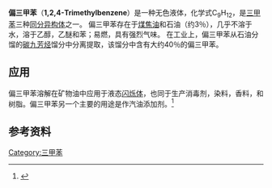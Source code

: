 {{NoteTA|G1=Chemistry}}
{{chembox
| verifiedrevid = 477184191
|   Reference=<ref>''[[Merck_Index|Merck Index]]'', 11th Edition, '''7929'''</ref>
|   Name = 偏三甲苯
|   ImageFileL1 = 1,2,4-Trimethylbenzene.svg
|   ImageSizeL1 = 105px
|   ImageNameL1 = 结构式
|   ImageFileR1 = 1,2,4-Trimethylbenzene-3D-balls.png
|   ImageSizeR1 = 115px
|   ImageNameR1 = 球棍模型
|   ImageName = 1,2,4-Trimethylbenzene
|   IUPACName = 1,2,4-Trimethylbenzene
|   OtherNames = Pseudocumene,<br />Asymmetrical trimethylbenzene,<br />psi-cumene
| Section1 = {{Chembox Identifiers
|   ChemSpiderID_Ref = {{chemspidercite|correct|chemspider}}
| ChEBI_Ref = {{ebicite|correct|EBI}}
| ChEBI = 34039
| ChemSpiderID = 6977
| KEGG_Ref = {{keggcite|correct|kegg}}
| KEGG = C14533
| InChI = 1/C9H12/c1-7-4-5-8(2)9(3)6-7/h4-6H,1-3H3
| InChIKey = GWHJZXXIDMPWGX-UHFFFAOYAF
| StdInChI_Ref = {{stdinchicite|correct|chemspider}}
| StdInChI = 1S/C9H12/c1-7-4-5-8(2)9(3)6-7/h4-6H,1-3H3
| StdInChIKey_Ref = {{stdinchicite|correct|chemspider}}
| StdInChIKey = GWHJZXXIDMPWGX-UHFFFAOYSA-N
| CASNo_Ref = {{cascite|correct|CAS}}
| CASNo = 95-63-6
|   SMILES = c1c(ccc(c1C)C)C
}}
| Section2 = {{Chembox Properties
|   Formula = C<sub>9</sub>H<sub>12</sub>
|   MolarMass = 120.19 g/mol
|   Density = 0.8761 g/cm³
|   MeltingPt = -43.78 °C
|   BoilingPt = 169-171 °C
  }}
| Section3 = {{Chembox Hazards
|   EUClass = 有害 (Xn); 对环境有危害 (N)
|   ExternalMSDS = [http://www.sigmaaldrich.com/catalog/product/aldrich/t73601?lang=en&region=US Sigma-Aldrich MSDS]}}
| Section4 = {{Chembox Related
|  Function = 
|  OtherAnions = 
|  OtherCations = 
|  OtherCpds = [[邻三甲苯|邻三甲苯]]，[[均三甲苯|均三甲苯]]
|  OtherFunctn =  }}
}}

'''偏三甲苯'''（'''1,2,4-Trimethylbenzene'''）是一种无色液体，化学式C<sub>9</sub>H<sub>12</sub>，是[[三甲苯|三甲苯]]三种[[同分异构体|同分异构体]]之一。 偏三甲苯存在于[[煤焦油|煤焦油]]和石油（约3％），几乎不溶于水，溶于乙醇，乙醚和苯；易燃，具有强烈气味。
在工业上，偏三甲苯从石油分馏的[[碳九芳烃|碳九芳烃]]馏分中分离提取，该馏分中含有大约40％的偏三甲苯。
==应用==
偏三甲苯溶解在矿物油中应用于液态[[闪烁体|闪烁体]]，也同于生产消毒剂，染料，香料，和树脂。偏三甲苯另一个主要的用途是作汽油添加剂。<ref>{{cite web
| accessdate=2008-01-28
| format=text
| publisher=美国环境保护局
| date=1994-08-01
| url=http://www.epa.gov/chemfact/s_trimet.txt
| title=Chemical Summary for 1,2,4-Trimethylbenzene
| archive-date=2015-09-24
| archive-url=https://web.archive.org/web/20150924043957/http://www.epa.gov/chemfact/s_trimet.txt
| dead-url=no
}}</ref>
==参考资料==
{{reflist}}
{{芳香族化合物}}
{{DEFAULTSORT:Trimethylbenzene, 1,2,4-}}
[[Category:三甲苯|Category:三甲苯]]